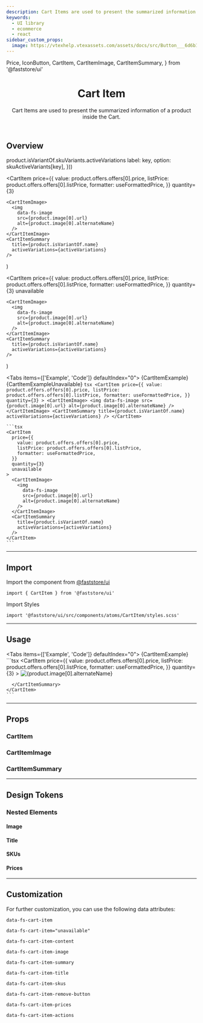 ```yaml
---
description: Cart Items are used to present the summarized information of a product inside the Cart.
keywords:
  - UI library
  - ecommerce
  - react
sidebar_custom_props:
  image: https://vtexhelp.vtexassets.com/assets/docs/src/Button___6d6b16886d5d7e2a05dba8c45c075796.png
---
```


  Price,
  IconButton,
  CartItem,
  CartItemImage,
  CartItemSummary,
} from '@faststore/ui'


<header>

# Cart Item

Cart Items are used to present the summarized information of a product inside the Cart.

</header>

## Overview

  product.isVariantOf.skuVariants.activeVariations
  label: key,
  option: skuActiveVariants[key],
}))

  <CartItem
    price={{
      value: product.offers.offers[0].price,
      listPrice: product.offers.offers[0].listPrice,
      formatter: useFormattedPrice,
    }}
    quantity={3}
  >
    <CartItemImage>
      <img
        data-fs-image
        src={product.image[0].url}
        alt={product.image[0].alternateName}
      />
    </CartItemImage>
    <CartItemSummary
      title={product.isVariantOf.name}
      activeVariations={activeVariations}
    />
  </CartItem>
)

  <CartItem
    price={{
      value: product.offers.offers[0].price,
      listPrice: product.offers.offers[0].listPrice,
      formatter: useFormattedPrice,
    }}
    quantity={3}
    unavailable
  >
    <CartItemImage>
      <img
        data-fs-image
        src={product.image[0].url}
        alt={product.image[0].alternateName}
      />
    </CartItemImage>
    <CartItemSummary
      title={product.isVariantOf.name}
      activeVariations={activeVariations}
    />
  </CartItem>
)

<Tabs items={['Example', 'Code']} defaultIndex="0">
  <Tab>
    <OverviewSection>
      {CartItemExample}
      {CartItemExampleUnavailable}
    </OverviewSection>
  </Tab>
  <Tab>
    ```tsx
    <CartItem
      price={{
        value: product.offers.offers[0].price,
        listPrice: product.offers.offers[0].listPrice,
        formatter: useFormattedPrice,
      }}
      quantity={3}
    >
      <CartItemImage>
        <img
          data-fs-image
          src={product.image[0].url}
          alt={product.image[0].alternateName}
        />
      </CartItemImage>
      <CartItemSummary
        title={product.isVariantOf.name}
        activeVariations={activeVariations}
      />
    </CartItem>
    ```

    ```tsx
    <CartItem
      price={{
        value: product.offers.offers[0].price,
        listPrice: product.offers.offers[0].listPrice,
        formatter: useFormattedPrice,
      }}
      quantity={3}
      unavailable
    >
      <CartItemImage>
        <img
          data-fs-image
          src={product.image[0].url}
          alt={product.image[0].alternateName}
        />
      </CartItemImage>
      <CartItemSummary
        title={product.isVariantOf.name}
        activeVariations={activeVariations}
      />
    </CartItem>
    ```

  </Tab>
</Tabs>

---

## Import

Import the component from <a href="https://www.faststore.dev/reference/ui/get-started-faststore-ui">@faststore/ui</a>

```tsx
import { CartItem } from '@faststore/ui'
```

Import Styles

```tsx
import '@faststore/ui/src/components/atoms/CartItem/styles.scss'
```

---

## Usage

<Tabs items={['Example', 'Code']} defaultIndex="0">
  <Tab>
    <OverviewSection>{CartItemExample}</OverviewSection>
  </Tab>
  <Tab>
    ```tsx
      <CartItem
      price={{
            value: product.offers.offers[0].price,
            listPrice: product.offers.offers[0].listPrice,
            formatter: useFormattedPrice,
          }}
      quantity={3}
    >
      <CartItemImage>
        <img
          data-fs-image
          src={product.image[0].url}
          alt={product.image[0].alternateName}
        />
      </CartItemImage>
      <CartItemSummary title={product.isVariantOf.name}>

      </CartItemSummary>
    </CartItem>
    ```

  </Tab>
</Tabs>

---

## Props

### CartItem

<PropsSection name="CartItem" />

### CartItemImage

<PropsSection name="CartItemImage" />

### CartItemSummary

<PropsSection name="CartItemSummary" />

---

## Design Tokens

<TokenTable>
  <TokenRow token="--fs-cart-item-padding" value="var(--fs-spacing-3)" />
  <TokenRow
    token="--fs-cart-item-bkg-color"
    value="var(--fs-control-bkg)"
    isColor
  />
  <TokenDivider />
  <TokenRow
    token="--fs-cart-item-border-width"
    value="var(--fs-border-width)"
  />
  <TokenRow
    token="--fs-cart-item-border-color"
    value="var(--fs-border-color-light)"
    isColor
  />
  <TokenRow
    token="--fs-cart-item-border-radius"
    value="var(--fs-border-radius)"
  />
</TokenTable>

### Nested Elements

#### Image

<TokenTable>
  <TokenRow
    token="--fs-cart-item-image-border-radius"
    value="var(--fs-cart-item-border-radius)"
  />
  <TokenRow token="--fs-cart-item-image-width" value="var(--fs-spacing-8)" />
  <TokenRow
    token="--fs-cart-item-image-height"
    value="var(--fs-cart-item-image-width)"
  />
</TokenTable>

#### Title

<TokenTable>
  <TokenRow
    token="--fs-cart-item-title-margin-bottom"
    value="var(--fs-spacing-0)"
  />
  <TokenRow token="--fs-cart-item-title-line-height" value="1.2" />
  <TokenRow
    token="--fs-cart-item-title-color"
    value="var(--fs-color-text)"
    isColor
  />
</TokenTable>

#### SKUs

<TokenTable>
  <TokenRow
    token="--fs-cart-item-skus-margin-top"
    value="var(--fs-spacing-0)"
  />
  <TokenRow
    token="--fs-cart-item-skus-text-size"
    value="var(--fs-text-size-legend)"
  />
  <TokenRow
    token="--fs-cart-item-skus-text-color"
    value="var(--fs-color-text-light)"
    isColor
  />
  <TokenRow
    token="--fs-cart-item-skus-line-height"
    value="var(--fs-text-size-body)"
  />
  <TokenRow
    token="--fs-cart-item-skus-column-gap"
    value="var(--fs-spacing-1)"
  />
  <TokenRow token="--fs-cart-item-skus-row-gap" value="var(--fs-spacing-0)" />
</TokenTable>

#### Prices

<TokenTable>
  <TokenRow token="--fs-cart-item-price-gap" value="var(--fs-spacing-1)" />
</TokenTable>

---

## Customization

For further customization, you can use the following data attributes:

`data-fs-cart-item`

`data-fs-cart-item="unavailable"`

`data-fs-cart-item-content`

`data-fs-cart-item-image`

`data-fs-cart-item-summary`

`data-fs-cart-item-title`

`data-fs-cart-item-skus`

`data-fs-cart-item-remove-button`

`data-fs-cart-item-prices`

`data-fs-cart-item-actions`
